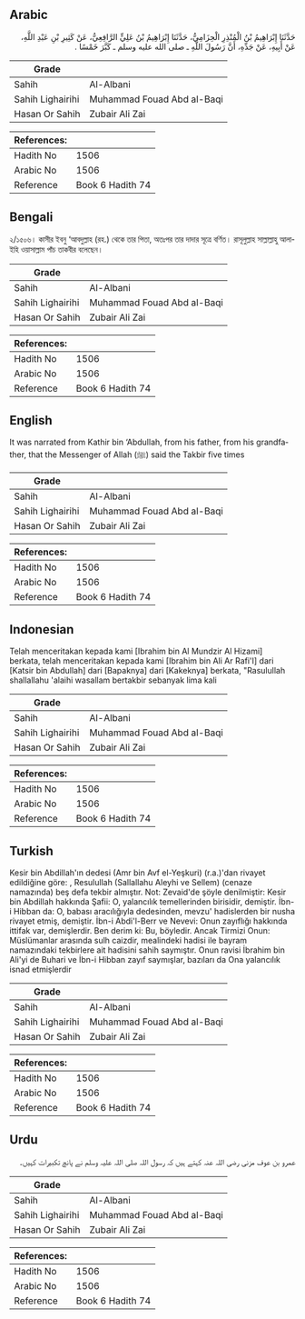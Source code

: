## Arabic


<div dir="rtl" lang="ar" style={{fontSize:'larger',backgroundColor:'#f8f9fa',padding:20}}>
حَدَّثَنَا إِبْرَاهِيمُ بْنُ الْمُنْذِرِ الْحِزَامِيُّ، حَدَّثَنَا إِبْرَاهِيمُ بْنُ عَلِيٍّ الرَّافِعِيُّ، عَنْ كَثِيرِ بْنِ عَبْدِ اللَّهِ، عَنْ أَبِيهِ، عَنْ جَدِّهِ، أَنَّ رَسُولَ اللَّهِ ـ صلى الله عليه وسلم ـ كَبَّرَ خَمْسًا ‏.‏
</div>
<div style={{backgroundColor:'#f8f9fa',padding:20, marginBottom: 10}}><table> <thead> <tr> <th>Grade</th> <th></th> </tr> </thead> <tbody> <tr><td>Sahih</td><td>Al-Albani</td></tr><tr><td>Sahih Lighairihi</td><td>Muhammad Fouad Abd al-Baqi</td></tr><tr><td>Hasan Or Sahih</td><td>Zubair Ali Zai</td></tr></tbody></table><table> <thead> <tr> <th>References:</th> <th></th> </tr> </thead> <tbody><tr><td>Hadith No</td><td>1506</td></tr><tr><td>Arabic No</td><td>1506</td></tr><tr><td>Reference</td><td>Book 6 Hadith 74</td></tr></tbody></table></div>

## Bengali


<div dir="ltr" lang="bn" style={{fontSize:'larger',backgroundColor:'#f8f9fa',padding:20}}>
২/১৫০৬। কাসীর ইবনু ‘আবদুল্লাহ (রহ.) থেকে তার পিতা, অতঃপর তার দাদার সূত্রে বর্ণিত। রাসূলুল্লাহ সাল্লাল্লাহু আলাইহি ওয়াসাল্লাম পাঁচ তাকবীর বলেছেন।
</div>
<div style={{backgroundColor:'#f8f9fa',padding:20, marginBottom: 10}}><table> <thead> <tr> <th>Grade</th> <th></th> </tr> </thead> <tbody> <tr><td>Sahih</td><td>Al-Albani</td></tr><tr><td>Sahih Lighairihi</td><td>Muhammad Fouad Abd al-Baqi</td></tr><tr><td>Hasan Or Sahih</td><td>Zubair Ali Zai</td></tr></tbody></table><table> <thead> <tr> <th>References:</th> <th></th> </tr> </thead> <tbody><tr><td>Hadith No</td><td>1506</td></tr><tr><td>Arabic No</td><td>1506</td></tr><tr><td>Reference</td><td>Book 6 Hadith 74</td></tr></tbody></table></div>

## English


<div dir="ltr" lang="en" style={{fontSize:'larger',backgroundColor:'#f8f9fa',padding:20}}>
It was narrated from Kathir bin ‘Abdullah, from his father, from his grandfather, that the Messenger of Allah (ﷺ) said the Takbir five times
</div>
<div style={{backgroundColor:'#f8f9fa',padding:20, marginBottom: 10}}><table> <thead> <tr> <th>Grade</th> <th></th> </tr> </thead> <tbody> <tr><td>Sahih</td><td>Al-Albani</td></tr><tr><td>Sahih Lighairihi</td><td>Muhammad Fouad Abd al-Baqi</td></tr><tr><td>Hasan Or Sahih</td><td>Zubair Ali Zai</td></tr></tbody></table><table> <thead> <tr> <th>References:</th> <th></th> </tr> </thead> <tbody><tr><td>Hadith No</td><td>1506</td></tr><tr><td>Arabic No</td><td>1506</td></tr><tr><td>Reference</td><td>Book 6 Hadith 74</td></tr></tbody></table></div>

## Indonesian


<div dir="ltr" lang="id" style={{fontSize:'larger',backgroundColor:'#f8f9fa',padding:20}}>
Telah menceritakan kepada kami [Ibrahim bin Al Mundzir Al Hizami] berkata, telah menceritakan kepada kami [Ibrahim bin Ali Ar Rafi'I] dari [Katsir bin Abdullah] dari [Bapaknya] dari [Kakeknya] berkata, "Rasulullah shallallahu 'alaihi wasallam bertakbir sebanyak lima kali
</div>
<div style={{backgroundColor:'#f8f9fa',padding:20, marginBottom: 10}}><table> <thead> <tr> <th>Grade</th> <th></th> </tr> </thead> <tbody> <tr><td>Sahih</td><td>Al-Albani</td></tr><tr><td>Sahih Lighairihi</td><td>Muhammad Fouad Abd al-Baqi</td></tr><tr><td>Hasan Or Sahih</td><td>Zubair Ali Zai</td></tr></tbody></table><table> <thead> <tr> <th>References:</th> <th></th> </tr> </thead> <tbody><tr><td>Hadith No</td><td>1506</td></tr><tr><td>Arabic No</td><td>1506</td></tr><tr><td>Reference</td><td>Book 6 Hadith 74</td></tr></tbody></table></div>

## Turkish


<div dir="ltr" lang="tr" style={{fontSize:'larger',backgroundColor:'#f8f9fa',padding:20}}>
Kesir bin Abdillah'ın dedesi (Amr bin Avf el-Yeşkuri) (r.a.)'dan rivayet edildiğine göre: , Resulullah (Sallallahu Aleyhi ve Sellem) (cenaze namazında) beş defa tekbir almıştır. Not: Zevaid'de şöyle denilmiştir: Kesir bin Abdillah hakkında Şafii: O, yalancılık temellerinden birisidir, demiştir. İbn-i Hibban da: O, babası aracılığıyla dedesinden, mevzu' hadislerden bir nusha rivayet etmiş, demiştir. İbn-i Abdi'l-Berr ve Nevevi: Onun zayıflığı hakkında ittifak var, demişlerdir. Ben derim ki: Bu, böyledir. Ancak Tirmizi Onun: Müslümanlar arasında sulh caizdir, mealindeki hadisi ile bayram namazındaki tekbirlere ait hadisini sahih saymıştır. Onun ravisi İbrahim bin Ali'yi de Buhari ve İbn-i Hibban zayıf saymışlar, bazıları da Ona yalancılık isnad etmişlerdir
</div>
<div style={{backgroundColor:'#f8f9fa',padding:20, marginBottom: 10}}><table> <thead> <tr> <th>Grade</th> <th></th> </tr> </thead> <tbody> <tr><td>Sahih</td><td>Al-Albani</td></tr><tr><td>Sahih Lighairihi</td><td>Muhammad Fouad Abd al-Baqi</td></tr><tr><td>Hasan Or Sahih</td><td>Zubair Ali Zai</td></tr></tbody></table><table> <thead> <tr> <th>References:</th> <th></th> </tr> </thead> <tbody><tr><td>Hadith No</td><td>1506</td></tr><tr><td>Arabic No</td><td>1506</td></tr><tr><td>Reference</td><td>Book 6 Hadith 74</td></tr></tbody></table></div>

## Urdu


<div dir="rtl" lang="ur" style={{fontSize:'larger',backgroundColor:'#f8f9fa',padding:20}}>
عمرو بن عوف مزنی رضی اللہ عنہ کہتے ہیں کہ رسول اللہ صلی اللہ علیہ وسلم نے پانچ تکبیرات کہیں۔
</div>
<div style={{backgroundColor:'#f8f9fa',padding:20, marginBottom: 10}}><table> <thead> <tr> <th>Grade</th> <th></th> </tr> </thead> <tbody> <tr><td>Sahih</td><td>Al-Albani</td></tr><tr><td>Sahih Lighairihi</td><td>Muhammad Fouad Abd al-Baqi</td></tr><tr><td>Hasan Or Sahih</td><td>Zubair Ali Zai</td></tr></tbody></table><table> <thead> <tr> <th>References:</th> <th></th> </tr> </thead> <tbody><tr><td>Hadith No</td><td>1506</td></tr><tr><td>Arabic No</td><td>1506</td></tr><tr><td>Reference</td><td>Book 6 Hadith 74</td></tr></tbody></table></div>